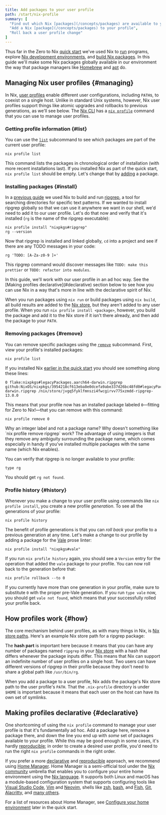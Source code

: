 ```yaml
---
title: Add packages to your user profile
path: /start/nix-profile
summary: [
  "Find out which Nix [packages](/concepts/packages) are available to your user profile",
  "Add a Nix [package](/concepts/packages) to your profile",
  "Roll back a user profile change"
]
---
```


Thus far in the Zero to Nix [quick start][start] we've used Nix to [run] programs, explore [Nix development environments][dev], and [build Nix packages][build].
In this guide we'll make some Nix packages globally available in our environment the way that package managers like [Homebrew] and [apt] do.

## Managing Nix user profiles \{#managing}

In Nix, [user profiles][profiles] enable different user configurations, including `PATH`s, to coexist on a single host.
Unlike in standard Unix systems, however, Nix user profiles support things like atomic upgrades and rollbacks to previous generations, as we'll see below.
The [Nix CLI][cli] has a [`nix profile`][nix-profile] command that you can use to manage user profiles.

### Getting profile information \{#list}

You can use the [`list`][list] subcommand to see which packages are part of the current user profile:

```shell
nix profile list
```

This command lists the packages in chronological order of installation (with more recent installations last).
If you installed Nix as part of the quick start, `nix profile list` should be empty.
Let's change that by [adding](#install) a package.

### Installing packages \{#install}

In a [previous guide][build] we used Nix to build and run [ripgrep], a tool for searching directories for specific text patterns.
If we wanted to install ripgrep globally so that we can use it anywhere we want in our shell, we'd need to add it to our user profile.
Let's do that now and verify that it's installed (`rg` is the name of the ripgrep executable):

```shell
nix profile install "nixpkgs#ripgrep"
rg --version
```

Now that ripgrep is installed and linked globally, `cd` into a project and see if there are any TODO messages in your code:

```shell
rg 'TODO: [A-Za-z0-9 ]+'
```

This ripgrep command would discover messages like `TODO: make this prettier` or `TODO: refactor into modules`.

<Admonition warning open title="Be wary of ad-hoc profile management" id="nix-profile-ad-hoc" client:load>
In this guide, we'll work with our user profile in an ad hoc way.
See the [Making profiles declarative](#declarative) section below to see how you can use Nix in a way that's more in line with the declarative spirit of Nix.
</Admonition>

When you run packages using `nix run` or build packages using `nix build`, all build results are added to the [Nix store][store], but they aren't added to any user profile.
When you run `nix profile install <package>`, however, you build the package and add it to the Nix store if it isn't there already, and then add the package to your `PATH`.

### Removing packages \{#remove}

You can remove specific packages using the [`remove`][remove] subcommand.
First, view your profile's installed packages:

```shell
nix profile list
```

If you installed Nix [earlier in the quick start][install] you should see something along these lines:

```
0 flake:nixpkgs#legacyPackages.aarch64-darwin.ripgrep github:NixOS/nixpkgs/3954218cf613eba8e0dcefa9abe337d26bc48fd0#legacyPackages.aarch64-darwin.ripgrep /nix/store/jvgq5fyklfmnszi4fwcgirvv775xzmdd-ripgrep-13.0.0
```

This means that your profile now has an installed package labeled `0`&mdash;fitting for Zero to Nix!&mdash;that you can remove with this command:

```shell
nix profile remove 0
```

<Admonition info title="Package labels" client:load>
Why an integer label and not a package name?
Why doesn't something like `nix profile remove ripgrep` work?
The advantage of using integers is that they remove any ambiguity surrounding the package name, which comes especially in handy if you've installed multiple packages with the same name (which Nix enables).
</Admonition>

You can verify that ripgrep is no longer available to your profile:

```shell
type rg
```

You should get `rg not found`.

### Profile history \{#history}

Whenever you make a change to your user profile using commands like `nix profile install`, you create a new profile *generation*.
To see all the generations of your profile:

```shell
nix profile history
```

The benefit of profile generations is that you can *roll back* your profile to a previous generation at any time.
Let's make a change to our profile by adding a package for the [Vale] prose linter:

```shell
nix profile install "nixpkgs#vale"
```

If you run `nix profile history` again, you should see a `Version` entry for the operation that added the `vale` package to your profile.
You can now roll back to the generation before that:

```shell
nix profile rollback --to 0
```

If you currently have more than one generation in your profile, make sure to substitute `0` with the proper pre-Vale generation.
If you run `type vale` now, you should get `vale not found`, which means that your successfully rolled your profile back.

## How profiles work \{#how}

The core mechanism behind user profiles, as with many things in Nix, is [Nix store paths][paths].
Here's an example Nix store path for a ripgrep package:

<NixStorePath pkg="ripgrep" />

The **hash part** is important here because it means that you can have any number of packages named `ripgrep` in your [Nix store][store] with a hash that differs whenever the package inputs differ.
This means that Nix can support an indefinite number of user profiles on a single host.
Two users can have different versions of ripgrep in their profile because they don't need to share a global path like `/usr/bin/rg`.

When you add a package to a user profile, Nix adds the package's Nix store path to the user profile's `PATH`.
That the `.nix-profile` directory is under `$HOME` is important because it means that each user on the host can have its own set of symlinks.

## Making profiles declarative \{#declarative}

One shortcoming of using the `nix profile` command to manage your user profile is that it's fundamentally ad hoc.
Add a package here, remove a package there, and down the line you end up with *some* set of packages available to your profile.
While this may be good enough in some cases, it's hardly [reproducible]; in order to create a desired user profile, you'd need to run the right `nix profile` commands in the right order.

If you prefer a more [declarative] and [reproducible] approach, we recommend using [Home Manager][hm].
Home Manager is a semi-official tool under the [Nix community][community] umbrella that enables you to configure your entire home environment using the [Nix language][lang].
It supports both Linux and macOS has a module-based configuration system that supports configuring tools like [Visual Studio Code][code], [Vim] and [Neovim], shells like [zsh], [bash], and [Fish], [Git], [Alacritty], and [many others][hm-config].

For a list of resources about Home Manager, see [Configure your home environment][home] later in the quick start.

[alacritty]: https://alacritty.org
[apt]: https://en.wikipedia.org/wiki/APT_(software)
[bash]: https://gnu.org/software/bash
[build]: /start/nix-build
[cli]: /concepts/nix#unified-cli
[code]: https://code.visualstudio.com
[community]: https://github.com/nix-community
[declarative]: /concepts/declarative
[dev]: /start/nix-develop
[fish]: https://fishshell.com
[git]: https://git-scm.com
[hm]: https://github.com/nix-community/home-manager
[hm-config]: https://rycee.gitlab.io/home-manager
[home]: /start/learn-more#home-environment
[homebrew]: https://brew.sh
[install]: /start/install
[lang]: /concepts/nix-language
[list]: https://nixos.org/manual/nix/stable/command-ref/new-cli/nix3-profile-list
[neovim]: https://neovim.io
[nix-profile]: https://nixos.org/manual/nix/stable/command-ref/new-cli/nix3-profile
[paths]: /concepts/nix-store
[profiles]: https://nixos.org/manual/nix/stable/package-management/profiles
[remove]: https://nixos.org/manual/nix/stable/command-ref/new-cli/nix3-profile-remove
[reproducible]: /concepts/reproducibility
[ripgrep]: https://github.com/BurntSushi/ripgrep
[run]: /start/nix-run
[start]: /start
[store]: /concepts/nix-store#store-paths
[tmux]: https://github.com/tmux/tmux/wiki
[vale]: https://vale.sh
[vim]: https://www.vim.org
[zsh]: https://zsh.org
